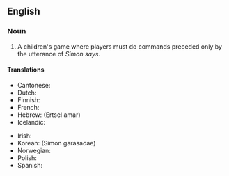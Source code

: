 ==English==

===Noun===
{{en-noun|sg=[[Simon]] [[says]]|-}}

# {{games}} A children's game where players must do commands preceded only by the utterance of ''Simon says''.

====Translations====
{{trans-top|children's game}}
* Cantonese: {{tø|zh-yue|老師話|sc=Hani}}
* Dutch: {{t-|nl|Commando}}
* Finnish: {{t-|fi|Kapteeni käskee}}
* French: {{t-|fr|Jacques a dit}}
* Hebrew: {{t-|he|הרצל אמר}} (Ertsel amar)
* Icelandic: {{t-|is|Símon segir}}
{{trans-mid}}
* Irish: {{t-|ga|Deir Ó Grádaigh|xs=Irish}}
* Korean: {{t-|ko|시몬 가라사대|sc=Hang}} (Simon garasadae)
* Norwegian: {{t-|no|Kongen befaler}}
* Polish: {{t-|pl|Szymon mówi}}
* Spanish: {{t-|es|Simón dice}}
{{trans-bottom}}